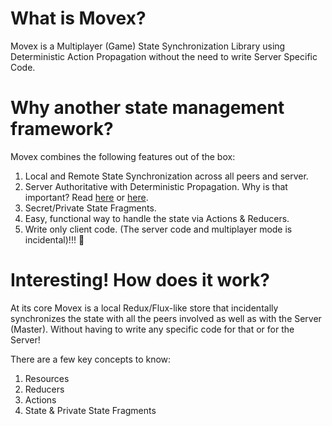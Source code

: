 # What is Movex?

Movex is a Multiplayer (Game) State Synchronization Library using Deterministic Action Propagation without the need to write Server Specific Code.

# Why another state management framework?

Movex combines the following features out of the box:

1. Local and Remote State Synchronization across all peers and server.
2. Server Authoritative with Deterministic Propagation. Why is that important? Read [here](https://gafferongames.com/post/deterministic_lockstep/) or [here](https://longwelwind.**net**/blog/networking-turn-based-game/).
3. Secret/Private State Fragments.
4. Easy, functional way to handle the state via Actions & Reducers.
5. Write only client code. (The server code and multiplayer mode is incidental)!!! 🥳

# Interesting! How does it work?

At its core Movex is a local Redux/Flux-like store that incidentally synchronizes the state with all the peers involved as well as with the Server (Master). Without having to write any specific code for that or for the Server!

There are a few key concepts to know:

1. Resources
2. Reducers
3. Actions
4. State & Private State Fragments
